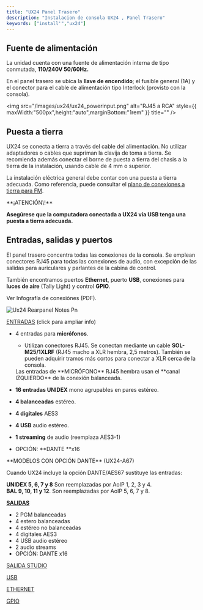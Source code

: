 ```yaml
---
title: "UX24 Panel Trasero"
description: "Instalacion de consola UX24 , Panel Trasero"
keywords: ["install'","ux24"]
---
```


## Fuente de alimentación

La unidad cuenta con una fuente de alimentación interna de tipo conmutada, **110/240V 50/60Hz.**

En el panel trasero se ubica la **llave de encendido**; el fusible general (1A) y el conector para el cable de alimentación tipo Interlock (provisto con la consola).

<img
  src="/images/ux24/ux24_powerinput.png"
  alt="RJ45 a RCA"
  style={{ maxWidth:"500px",height:"auto",marginBottom:"1rem" }}
  title=""
/>

## Puesta a tierra

UX24 se conecta a tierra a través del cable del alimentación. No utilizar adaptadores o cables que supriman la clavija de toma a tierra. Se recomienda además conectar el borne de puesta a tierra del chasis a la tierra de la instalación, usando cable de 4 mm o superior.

La instalación eléctrica general debe contar con una puesta a tierra adecuada. Como referencia, puede consultar el [plano de conexiones a tierra para FM](/es/puesta-a-tierra).

<Danger>
  **¡ATENCIÓN\!**

  **Asegúrese que la computadora conectada a UX24 vía USB tenga una puesta a tierra adecuada.**
</Danger>

## Entradas, salidas y puertos

El panel trasero concentra todas las conexiones de la consola. Se emplean conectores RJ45 para todas las conexiones de audio, con excepción de las salidas para auriculares y parlantes de la cabina de control.

También encontramos puertos **Ethernet**, puerto **USB**, conexiones para **luces de aire** (Tally Light) y control **GPIO**.

<Info>
  Ver Infografía de conexiónes (PDF).
</Info>

![Ux24 Rearpanel Notes Pn](/images/ux24/ux24_rearpanel_notes.png)

<Icon icon="arrow-right-to-line" iconType="solid" color="#008dff" size={22} />  [ENTRADAS](/es/unidex/instalacion-entradas) (click para ampliar info)

- 4 entradas para **micrófonos**.
  - Utilizan conectores RJ45. Se conectan mediante un cable **SOL-M25/1XLRF** (RJ45 macho a XLR hembra, 2,5 metros). También se pueden adquirir tramos más cortos para conectar a XLR cerca de la consola.

  <Info>
    Las entradas de **MICRÓFONO** RJ45 hembra usan el **canal IZQUIERDO** de la conexión balanceada.
  </Info>
- **16 entradas UNIDEX** mono agrupables en pares estéreo.
- **4 balanceadas** estéreo.
- **4 digitales** AES3
- **4 USB** audio estéreo.
- **1 streaming** de audio (reemplaza AES3-1)
- OPCIÓN: **DANTE **x16

<Note>
  **MODELOS CON OPCIÓN DANTE** (UX24-A67)

  Cuando UX24 incluye la opción DANTE/AES67 sustituye las entradas:

  **UNIDEX 5, 6, 7 y 8**   Son reemplazadas por AoIP 1, 2, 3 y 4.\
  **BAL 9, 10, 11 y 12**.   Son reemplazadas por AoIP 5, 6, 7 y 8.
</Note>

<Icon icon="arrow-left-from-line" iconType="solid" color="#00860b" size={22} />  [**SALIDAS**](/es/unidex/instalacion-salidas)

- 2 PGM balanceadas
- 4 estero balanceadas
- 4 estéreo no balanceadas
- 4 digitales AES3
- 4 USB audio estéreo
- 2 audio streams
- OPCIÓN: DANTE x16

<Icon icon="arrow-left-from-line" iconType="solid" color="#00860b" size={22} />  [SALIDA STUDIO](/es/unidex/instalacion-cableado_monitoreo)

<Icon icon="usb-drive" iconType="solid" color="#008dff" size={24} />  [USB](/es/unidex/instalacion-usb)

<Icon icon="network-wired" iconType="solid" color="#ffc044" size={23} />  [ETHERNET](/es/unidex/instalacion-red)

<Icon icon="arrow-down-arrow-up" color="#ffc044" size={24} />  [GPIO](/es/unidex/instalacion-gpio)